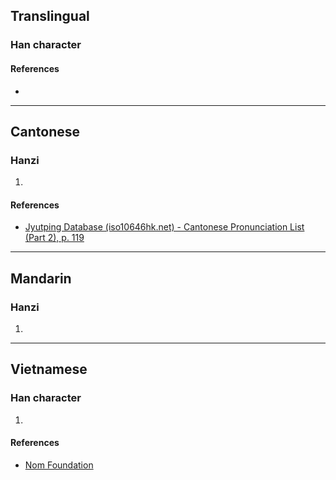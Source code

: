 {{character info/new}}
==Translingual==

===Han character===
{{Han char|rn=64|rad=手|as=16|sn=19|four=51017|canj=QYPT|ids=⿰扌盧}}

====References====
* {{Han ref|kx=0462.360|dkj=12965|dj=0811.360|hdz=31982.150|uh=650E|ud=25870|bh=F247|bd=62023}}

----

==Cantonese==

===Hanzi===
{{yue-hanzi|jyut=[[lou4]]|y=lou4}}

# {{defn|lang=yue|sort=手16}}

====References====
* [http://www.iso10646hk.net/jp/document/download.jsp Jyutping Database (iso10646hk.net) - Cantonese Pronunciation List (Part 2), p. 119]

----

==Mandarin==

===Hanzi===
{{cmn-hanzi|pin=[[lú]] ([[lu2]])|wg=lu<sup>2</sup>}}

# {{defn|lang=cmn|sort=手16}}

----

==Vietnamese==

===Han character===
{{vi-readings|rs=手16|hanviet=[[rờ]], [[lư]], [[lựa]]}}

# {{defn|lang=vi|sort=手16}}

====References====
* [http://nomfoundation.org/common/nom_details.php?codepoint=650e Nom Foundation]